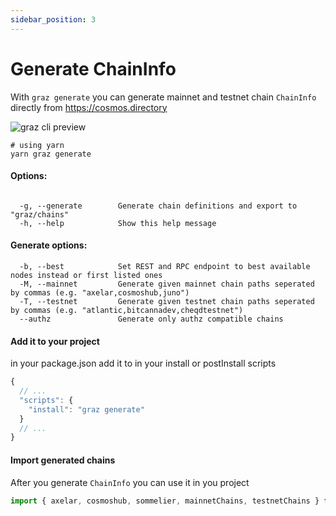 ```yaml
---
sidebar_position: 3
---
```


# Generate ChainInfo

With `graz generate` you can generate mainnet and testnet chain `ChainInfo` directly from https://cosmos.directory

![graz cli preview](/img/graz-cli.gif)

```shell
# using yarn
yarn graz generate
```

#### Options:

```shell

  -g, --generate        Generate chain definitions and export to "graz/chains"
  -h, --help            Show this help message
```

#### Generate options:

```shell
  -b, --best            Set REST and RPC endpoint to best available nodes instead or first listed ones
  -M, --mainnet         Generate given mainnet chain paths seperated by commas (e.g. "axelar,cosmoshub,juno")
  -T, --testnet         Generate given testnet chain paths seperated by commas (e.g. "atlantic,bitcannadev,cheqdtestnet")
  --authz               Generate only authz compatible chains

```

#### Add it to your project

in your package.json add it to in your install or postInstall scripts

```ts
{
  // ...
  "scripts": {
    "install": "graz generate"
  }
  // ...
}
```

#### Import generated chains

After you generate `ChainInfo` you can use it in you project

```ts
import { axelar, cosmoshub, sommelier, mainnetChains, testnetChains } from "graz/chains";
```

